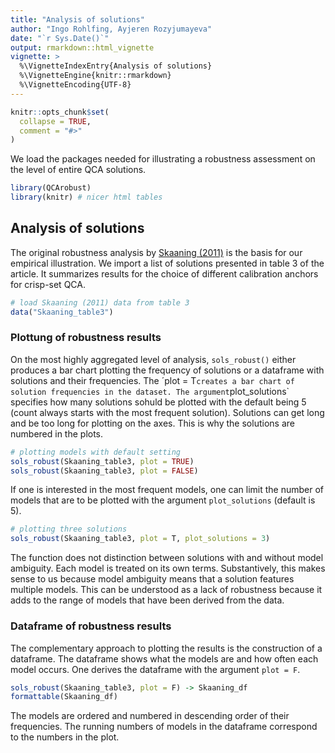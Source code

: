 ```yaml
---
title: "Analysis of solutions"
author: "Ingo Rohlfing, Ayjeren Rozyjumayeva"
date: "`r Sys.Date()`"
output: rmarkdown::html_vignette
vignette: >
  %\VignetteIndexEntry{Analysis of solutions}
  %\VignetteEngine{knitr::rmarkdown}
  %\VignetteEncoding{UTF-8}
---
```


```r
knitr::opts_chunk$set(
  collapse = TRUE,
  comment = "#>"
)
```

We load the packages needed for illustrating a robustness assessment on the level of entire QCA solutions.
```r
library(QCArobust)
library(knitr) # nicer html tables
```

## Analysis of solutions
The original robustness analysis by [Skaaning (2011)](http://10.1177/0049124111404818) is the basis for our empirical illustration. We import a list of solutions presented in table 3 of the article. It summarizes results for the choice of different calibration anchors for crisp-set QCA.
```r
# load Skaaning (2011) data from table 3
data("Skaaning_table3")
```

### Plottung of robustness results
On the most highly aggregated level of analysis, `sols_robust()` either produces a bar chart plotting the frequency of solutions or a dataframe with solutions and their frequencies. The ´plot = T` creates a bar chart of solution frequencies in the dataset. The argument `plot_solutions` specifies how many solutions sohuld be plotted with the default being 5 (count always starts with the most frequent solution). Solutions can get long and be too long for plotting on the axes. This is why the solutions are numbered in the plots.
```r
# plotting models with default setting
sols_robust(Skaaning_table3, plot = TRUE)
sols_robust(Skaaning_table3, plot = FALSE)
```

If one is interested in the most frequent models, one can limit the number of models that are to be plotted with the argument `plot_solutions` (default is 5).
```r
# plotting three solutions
sols_robust(Skaaning_table3, plot = T, plot_solutions = 3)
```

The function does not distinction between solutions with and without model ambiguity. Each model is treated on its own terms. Substantively, this makes sense to us because model ambiguity means that a solution features multiple models. This can be understood as a lack of robustness because it adds to the range of models that have been derived from the data. 

### Dataframe of robustness results
The complementary approach to plotting the results is the construction of a dataframe. The dataframe shows what the models are and how often each model occurs. One derives the dataframe with the argument `plot = F`.
```r
sols_robust(Skaaning_table3, plot = F) -> Skaaning_df
formattable(Skaaning_df)
```

The models are ordered and numbered in descending order of their frequencies. The running numbers of models in the dataframe correspond to the numbers in the plot.



